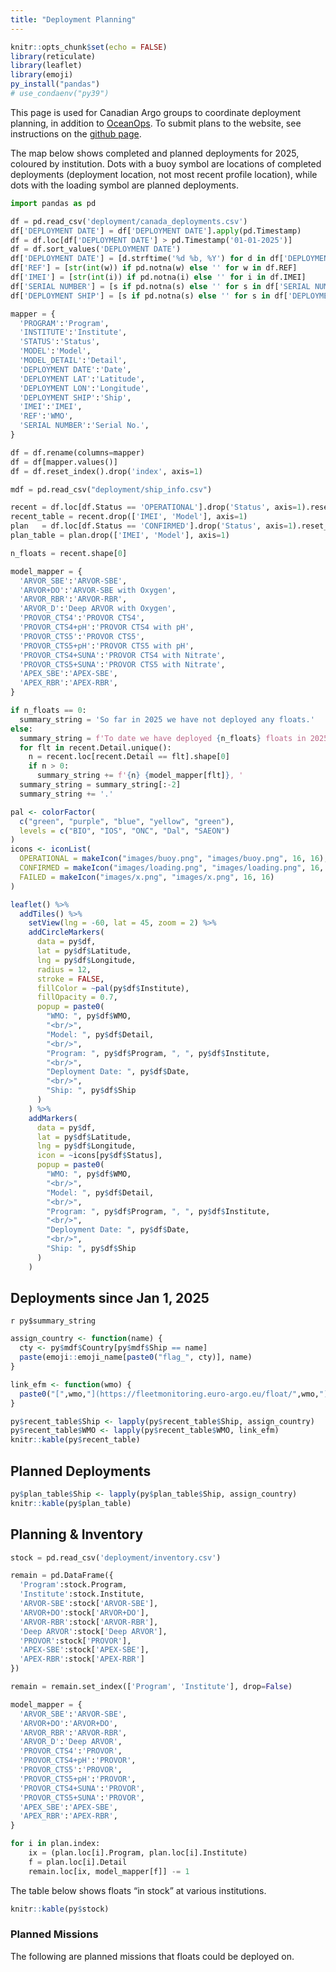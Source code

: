 ```yaml
---
title: "Deployment Planning"
---
```


```r
knitr::opts_chunk$set(echo = FALSE)
library(reticulate)
library(leaflet)
library(emoji)
py_install("pandas")
# use_condaenv("py39")
```

This page is used for Canadian Argo groups to coordinate deployment planning, in addition to [OceanOps](https://www.ocean-ops.org/board?t=argo). To submit plans to the website, see instructions on the [github page](https://github.com/ArgoCanada/blog/tree/master/deployment).

The map below shows completed and planned deployments for 2025, coloured by institution. Dots with a buoy symbol are locations of completed deployments (deployment location, not most recent profile location), while dots with the loading symbol are planned deployments.

```python
import pandas as pd

df = pd.read_csv('deployment/canada_deployments.csv')
df['DEPLOYMENT DATE'] = df['DEPLOYMENT DATE'].apply(pd.Timestamp)
df = df.loc[df['DEPLOYMENT DATE'] > pd.Timestamp('01-01-2025')]
df = df.sort_values('DEPLOYMENT DATE')
df['DEPLOYMENT DATE'] = [d.strftime('%d %b, %Y') for d in df['DEPLOYMENT DATE']]
df['REF'] = [str(int(w)) if pd.notna(w) else '' for w in df.REF]
df['IMEI'] = [str(int(i)) if pd.notna(i) else '' for i in df.IMEI]
df['SERIAL NUMBER'] = [s if pd.notna(s) else '' for s in df['SERIAL NUMBER']]
df['DEPLOYMENT SHIP'] = [s if pd.notna(s) else '' for s in df['DEPLOYMENT SHIP']]

mapper = {
  'PROGRAM':'Program',
  'INSTITUTE':'Institute',
  'STATUS':'Status',
  'MODEL':'Model',
  'MODEL_DETAIL':'Detail',
  'DEPLOYMENT DATE':'Date',
  'DEPLOYMENT LAT':'Latitude',
  'DEPLOYMENT LON':'Longitude',
  'DEPLOYMENT SHIP':'Ship',
  'IMEI':'IMEI',
  'REF':'WMO',
  'SERIAL NUMBER':'Serial No.',
}

df = df.rename(columns=mapper)
df = df[mapper.values()]
df = df.reset_index().drop('index', axis=1)

mdf = pd.read_csv("deployment/ship_info.csv")

recent = df.loc[df.Status == 'OPERATIONAL'].drop('Status', axis=1).reset_index().drop('index', axis=1)
recent_table = recent.drop(['IMEI', 'Model'], axis=1)
plan   = df.loc[df.Status == 'CONFIRMED'].drop('Status', axis=1).reset_index().drop('index', axis=1)
plan_table = plan.drop(['IMEI', 'Model'], axis=1)

n_floats = recent.shape[0]

model_mapper = {
  'ARVOR_SBE':'ARVOR-SBE',
  'ARVOR+DO':'ARVOR-SBE with Oxygen',
  'ARVOR_RBR':'ARVOR-RBR',
  'ARVOR_D':'Deep ARVOR with Oxygen',
  'PROVOR_CTS4':'PROVOR CTS4',
  'PROVOR_CTS4+pH':'PROVOR CTS4 with pH',
  'PROVOR_CTS5':'PROVOR CTS5',
  'PROVOR_CTS5+pH':'PROVOR CTS5 with pH',
  'PROVOR_CTS4+SUNA':'PROVOR CTS4 with Nitrate',
  'PROVOR_CTS5+SUNA':'PROVOR CTS5 with Nitrate',
  'APEX_SBE':'APEX-SBE',
  'APEX_RBR':'APEX-RBR',
}

if n_floats == 0:
  summary_string = 'So far in 2025 we have not deployed any floats.'
else:
  summary_string = f'To date we have deployed {n_floats} floats in 2025: '
  for flt in recent.Detail.unique():
    n = recent.loc[recent.Detail == flt].shape[0]
    if n > 0:
      summary_string += f'{n} {model_mapper[flt]}, '
  summary_string = summary_string[:-2]
  summary_string += '.'

```

```r
pal <- colorFactor(
  c("green", "purple", "blue", "yellow", "green"),
  levels = c("BIO", "IOS", "ONC", "Dal", "SAEON")
)
icons <- iconList(
  OPERATIONAL = makeIcon("images/buoy.png", "images/buoy.png", 16, 16),
  CONFIRMED = makeIcon("images/loading.png", "images/loading.png", 16, 16),
  FAILED = makeIcon("images/x.png", "images/x.png", 16, 16)
)

leaflet() %>%
  addTiles() %>%
    setView(lng = -60, lat = 45, zoom = 2) %>%
    addCircleMarkers(
      data = py$df,
      lat = py$df$Latitude,
      lng = py$df$Longitude,
      radius = 12,
      stroke = FALSE,
      fillColor = ~pal(py$df$Institute),
      fillOpacity = 0.7,
      popup = paste0(
        "WMO: ", py$df$WMO,
        "<br/>",
        "Model: ", py$df$Detail,
        "<br/>",
        "Program: ", py$df$Program, ", ", py$df$Institute,
        "<br/>",
        "Deployment Date: ", py$df$Date,
        "<br/>",
        "Ship: ", py$df$Ship
      )
    ) %>%
    addMarkers(
      data = py$df,
      lat = py$df$Latitude,
      lng = py$df$Longitude,
      icon = ~icons[py$df$Status],
      popup = paste0(
        "WMO: ", py$df$WMO,
        "<br/>",
        "Model: ", py$df$Detail,
        "<br/>",
        "Program: ", py$df$Program, ", ", py$df$Institute,
        "<br/>",
        "Deployment Date: ", py$df$Date,
        "<br/>",
        "Ship: ", py$df$Ship
      )
    )
```

## Deployments since Jan 1, 2025

`r py$summary_string`

```r
assign_country <- function(name) {
  cty <- py$mdf$Country[py$mdf$Ship == name]
  paste(emoji::emoji_name[paste0("flag_", cty)], name)
}

link_efm <- function(wmo) {
  paste0("[",wmo,"](https://fleetmonitoring.euro-argo.eu/float/",wmo,")")
}

py$recent_table$Ship <- lapply(py$recent_table$Ship, assign_country)
py$recent_table$WMO <- lapply(py$recent_table$WMO, link_efm)
knitr::kable(py$recent_table)
```
## Planned Deployments

```r
py$plan_table$Ship <- lapply(py$plan_table$Ship, assign_country)
knitr::kable(py$plan_table)
```

## Planning & Inventory

```python
stock = pd.read_csv('deployment/inventory.csv')

remain = pd.DataFrame({
  'Program':stock.Program,
  'Institute':stock.Institute,
  'ARVOR-SBE':stock['ARVOR-SBE'],
  'ARVOR+DO':stock['ARVOR+DO'],
  'ARVOR-RBR':stock['ARVOR-RBR'],
  'Deep ARVOR':stock['Deep ARVOR'],
  'PROVOR':stock['PROVOR'],
  'APEX-SBE':stock['APEX-SBE'],
  'APEX-RBR':stock['APEX-RBR']
})

remain = remain.set_index(['Program', 'Institute'], drop=False)

model_mapper = {
  'ARVOR_SBE':'ARVOR-SBE',
  'ARVOR+DO':'ARVOR+DO',
  'ARVOR_RBR':'ARVOR-RBR',
  'ARVOR_D':'Deep ARVOR',
  'PROVOR_CTS4':'PROVOR',
  'PROVOR_CTS4+pH':'PROVOR',
  'PROVOR_CTS5':'PROVOR',
  'PROVOR_CTS5+pH':'PROVOR',
  'PROVOR_CTS4+SUNA':'PROVOR',
  'PROVOR_CTS5+SUNA':'PROVOR',
  'APEX_SBE':'APEX-SBE',
  'APEX_RBR':'APEX-RBR',
}

for i in plan.index:
    ix = (plan.loc[i].Program, plan.loc[i].Institute)
    f = plan.loc[i].Detail
    remain.loc[ix, model_mapper[f]] -= 1
```

The table below shows floats "in stock" at various institutions.

```r
knitr::kable(py$stock)
```

### Planned Missions

The following are planned missions that floats could be deployed on.

<!-- This table shows what the standing stock of floats will be for each program/institution will be following the completion of the deployments listed in the "Planned Deployments" section. 

```r
knitr::kable(py$remain)
```
  -->
